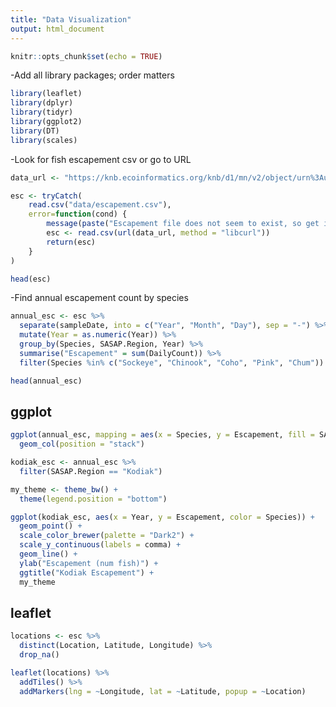 ```yaml
---
title: "Data Visualization"
output: html_document
---
```


```r
knitr::opts_chunk$set(echo = TRUE)
```

-Add all library packages; order matters

```r
library(leaflet)
library(dplyr)
library(tidyr)
library(ggplot2)
library(DT)
library(scales)
```

-Look for fish escapement csv or go to URL

```r
data_url <- "https://knb.ecoinformatics.org/knb/d1/mn/v2/object/urn%3Auuid%3Af119a05b-bbe7-4aea-93c6-85434dcb1c5e"

esc <- tryCatch(
    read.csv("data/escapement.csv"),
    error=function(cond) {
        message(paste("Escapement file does not seem to exist, so get it from the KNB."))
        esc <- read.csv(url(data_url, method = "libcurl"))
        return(esc)
    }
)

head(esc)
```

-Find annual escapement count by species

```r
annual_esc <- esc %>% 
  separate(sampleDate, into = c("Year", "Month", "Day"), sep = "-") %>% 
  mutate(Year = as.numeric(Year)) %>% 
  group_by(Species, SASAP.Region, Year) %>% 
  summarise("Escapement" = sum(DailyCount)) %>% 
  filter(Species %in% c("Sockeye", "Chinook", "Coho", "Pink", "Chum"))

head(annual_esc)
```
## ggplot

```r
ggplot(annual_esc, mapping = aes(x = Species, y = Escapement, fill = SASAP.Region)) +
  geom_col(position = "stack")
```

```r
kodiak_esc <- annual_esc %>% 
  filter(SASAP.Region == "Kodiak")
```

```r
my_theme <- theme_bw() +
  theme(legend.position = "bottom")

ggplot(kodiak_esc, aes(x = Year, y = Escapement, color = Species)) +
  geom_point() +
  scale_color_brewer(palette = "Dark2") +
  scale_y_continuous(labels = comma) +
  geom_line() +
  ylab("Escapement (num fish)") +
  ggtitle("Kodiak Escapement") +
  my_theme
```

## leaflet

```r
locations <- esc %>% 
  distinct(Location, Latitude, Longitude) %>% 
  drop_na()
```

```r
leaflet(locations) %>% 
  addTiles() %>% 
  addMarkers(lng = ~Longitude, lat = ~Latitude, popup = ~Location)
```

